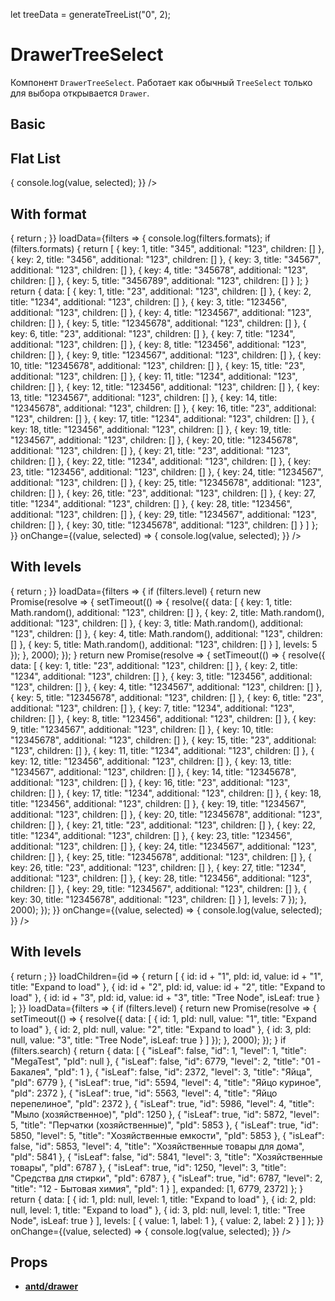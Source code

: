 let treeData = generateTreeList("0", 2);

<Meta title="Components/Select/DrawerTreeSelect" component={DrawerTreeSelect} />

# DrawerTreeSelect

Компонент `DrawerTreeSelect`. Работает как обычный `TreeSelect` только для
выбора открывается `Drawer`.

## Basic

<Preview>
  <Story name="Basic">
    <DrawerTreeSelect
      placeholder="Select tree"
      showSearch
      multiple
      allowClear
      treeCheckable={true}
      showCheckAll={true}
      treeData={treeData}
    />
  </Story>
</Preview>

## Flat List

<Preview>
  <Story name="Flat list">
    <DrawerTreeSelect
      placeholder="Select tree"
      showSearch
      allowClear
      treeCheckable={true}
      isFlatList={true}
      treeNodeFilterProp="title"
      value=""
      treeData={[
        { key: 1, title: "23", additional: "123", children: [] },
        { key: 2, title: "1234", additional: "123", children: [] },
        { key: 3, title: "123456", additional: "123", children: [] },
        { key: 4, title: "1234567", additional: "123", children: [] },
        { key: 5, title: "12345678", additional: "123", children: [] },
        { key: 6, title: "23", additional: "123", children: [] },
        { key: 7, title: "1234", additional: "123", children: [] },
        { key: 8, title: "123456", additional: "123", children: [] },
        { key: 9, title: "1234567", additional: "123", children: [] },
        { key: 10, title: "12345678", additional: "123", children: [] },
        { key: 15, title: "23", additional: "123", children: [] },
        { key: 11, title: "1234", additional: "123", children: [] },
        { key: 12, title: "123456", additional: "123", children: [] },
        { key: 13, title: "1234567", additional: "123", children: [] },
        { key: 14, title: "12345678", additional: "123", children: [] },
        { key: 16, title: "23", additional: "123", children: [] },
        { key: 17, title: "1234", additional: "123", children: [] },
        { key: 18, title: "123456", additional: "123", children: [] },
        { key: 19, title: "1234567", additional: "123", children: [] },
        { key: 20, title: "12345678", additional: "123", children: [] },
        { key: 21, title: "23", additional: "123", children: [] },
        { key: 22, title: "1234", additional: "123", children: [] },
        { key: 23, title: "123456", additional: "123", children: [] },
        { key: 24, title: "1234567", additional: "123", children: [] },
        { key: 25, title: "12345678", additional: "123", children: [] },
        { key: 26, title: "23", additional: "123", children: [] },
        { key: 27, title: "1234", additional: "123", children: [] },
        { key: 28, title: "123456", additional: "123", children: [] },
        { key: 29, title: "1234567", additional: "123", children: [] },
        { key: 30, title: "12345678", additional: "123", children: [] }
      ]}
      onChange={(value, selected) => {
        console.log(value, selected);
      }}
    />
  </Story>
</Preview>

## With format

<Preview>
  <Story name="With format">
    <DrawerTreeSelect
      placeholder="Select tree"
      showSearch
      allowClear
      treeCheckable={true}
      treeNodeFilterProp="title"
      value=""
      formatRender={({ onChange }) => {
        return <Helper onChange={onChange} />;
      }}
      loadData={filters => {
        console.log(filters.formats);
        if (filters.formats) {
          return [
            { key: 1, title: "345", additional: "123", children: [] },
            { key: 2, title: "3456", additional: "123", children: [] },
            { key: 3, title: "34567", additional: "123", children: [] },
            { key: 4, title: "345678", additional: "123", children: [] },
            { key: 5, title: "3456789", additional: "123", children: [] }
          ];
        }
        return {
          data: [
            { key: 1, title: "23", additional: "123", children: [] },
            { key: 2, title: "1234", additional: "123", children: [] },
            { key: 3, title: "123456", additional: "123", children: [] },
            { key: 4, title: "1234567", additional: "123", children: [] },
            { key: 5, title: "12345678", additional: "123", children: [] },
            { key: 6, title: "23", additional: "123", children: [] },
            { key: 7, title: "1234", additional: "123", children: [] },
            { key: 8, title: "123456", additional: "123", children: [] },
            { key: 9, title: "1234567", additional: "123", children: [] },
            { key: 10, title: "12345678", additional: "123", children: [] },
            { key: 15, title: "23", additional: "123", children: [] },
            { key: 11, title: "1234", additional: "123", children: [] },
            { key: 12, title: "123456", additional: "123", children: [] },
            { key: 13, title: "1234567", additional: "123", children: [] },
            { key: 14, title: "12345678", additional: "123", children: [] },
            { key: 16, title: "23", additional: "123", children: [] },
            { key: 17, title: "1234", additional: "123", children: [] },
            { key: 18, title: "123456", additional: "123", children: [] },
            { key: 19, title: "1234567", additional: "123", children: [] },
            { key: 20, title: "12345678", additional: "123", children: [] },
            { key: 21, title: "23", additional: "123", children: [] },
            { key: 22, title: "1234", additional: "123", children: [] },
            { key: 23, title: "123456", additional: "123", children: [] },
            { key: 24, title: "1234567", additional: "123", children: [] },
            { key: 25, title: "12345678", additional: "123", children: [] },
            { key: 26, title: "23", additional: "123", children: [] },
            { key: 27, title: "1234", additional: "123", children: [] },
            { key: 28, title: "123456", additional: "123", children: [] },
            { key: 29, title: "1234567", additional: "123", children: [] },
            { key: 30, title: "12345678", additional: "123", children: [] }
          ]
        };
      }}
      onChange={(value, selected) => {
        console.log(value, selected);
      }}
    />
  </Story>
</Preview>

## With levels

<Preview>
  <Story name="With levels">
    <DrawerTreeSelect
      placeholder="Select tree"
      showSearch
      showLevels
      allowClear
      treeCheckable={true}
      treeNodeFilterProp="title"
      value=""
      formatRender={({ onChange }) => {
        return <Helper onChange={onChange} />;
      }}
      loadData={filters => {
        if (filters.level) {
          return new Promise(resolve => {
            setTimeout(() => {
              resolve({
                data: [
                  {
                    key: 1,
                    title: Math.random(),
                    additional: "123",
                    children: []
                  },
                  {
                    key: 2,
                    title: Math.random(),
                    additional: "123",
                    children: []
                  },
                  {
                    key: 3,
                    title: Math.random(),
                    additional: "123",
                    children: []
                  },
                  {
                    key: 4,
                    title: Math.random(),
                    additional: "123",
                    children: []
                  },
                  {
                    key: 5,
                    title: Math.random(),
                    additional: "123",
                    children: []
                  }
                ],
                levels: 5
              });
            }, 2000);
          });
        }
        return new Promise(resolve => {
          setTimeout(() => {
            resolve({
              data: [
                { key: 1, title: "23", additional: "123", children: [] },
                { key: 2, title: "1234", additional: "123", children: [] },
                { key: 3, title: "123456", additional: "123", children: [] },
                { key: 4, title: "1234567", additional: "123", children: [] },
                { key: 5, title: "12345678", additional: "123", children: [] },
                { key: 6, title: "23", additional: "123", children: [] },
                { key: 7, title: "1234", additional: "123", children: [] },
                { key: 8, title: "123456", additional: "123", children: [] },
                { key: 9, title: "1234567", additional: "123", children: [] },
                { key: 10, title: "12345678", additional: "123", children: [] },
                { key: 15, title: "23", additional: "123", children: [] },
                { key: 11, title: "1234", additional: "123", children: [] },
                { key: 12, title: "123456", additional: "123", children: [] },
                { key: 13, title: "1234567", additional: "123", children: [] },
                { key: 14, title: "12345678", additional: "123", children: [] },
                { key: 16, title: "23", additional: "123", children: [] },
                { key: 17, title: "1234", additional: "123", children: [] },
                { key: 18, title: "123456", additional: "123", children: [] },
                { key: 19, title: "1234567", additional: "123", children: [] },
                { key: 20, title: "12345678", additional: "123", children: [] },
                { key: 21, title: "23", additional: "123", children: [] },
                { key: 22, title: "1234", additional: "123", children: [] },
                { key: 23, title: "123456", additional: "123", children: [] },
                { key: 24, title: "1234567", additional: "123", children: [] },
                { key: 25, title: "12345678", additional: "123", children: [] },
                { key: 26, title: "23", additional: "123", children: [] },
                { key: 27, title: "1234", additional: "123", children: [] },
                { key: 28, title: "123456", additional: "123", children: [] },
                { key: 29, title: "1234567", additional: "123", children: [] },
                { key: 30, title: "12345678", additional: "123", children: [] }
              ],
              levels: 7
            });
          }, 2000);
        });
      }}
      onChange={(value, selected) => {
        console.log(value, selected);
      }}
    />
  </Story>
</Preview>

## With levels

<Preview>
  <Story name="Async expand">
    <DrawerTreeSelect
      placeholder="Select tree"
      showSearch
      showLevels
      allowClear
      treeDataSimpleMode
      treeCheckable={true}
      treeNodeFilterProp="title"
      remoteSearch={true}
      multiple={true}
      value={[]}
      levels={1}
      showSelectAll={true}
      formatRender={({ onChange }) => {
        return <Helper onChange={onChange} />;
      }}
      loadChildren={id => {
        return [
          { id: id + "1", pId: id, value: id + "1", title: "Expand to load" },
          { id: id + "2", pId: id, value: id + "2", title: "Expand to load" },
          {
            id: id + "3",
            pId: id,
            value: id + "3",
            title: "Tree Node",
            isLeaf: true
          }
        ];
      }}
      loadData={filters => {
        if (filters.level) {
          return new Promise(resolve => {
            setTimeout(() => {
              resolve({
                data: [
                  { id: 1, pId: null, value: "1", title: "Expand to load" },
                  { id: 2, pId: null, value: "2", title: "Expand to load" },
                  {
                    id: 3,
                    pId: null,
                    value: "3",
                    title: "Tree Node",
                    isLeaf: true
                  }
                ]
              });
            }, 2000);
          });
        }
        if (filters.search) {
          return {
            data: [
              {
                "isLeaf": false,
                "id": 1,
                "level": 1,
                "title": "MegaTest",
                "pId": null
              },
              {
                "isLeaf": false,
                "id": 6779,
                "level": 2,
                "title": "01 - Бакалея",
                "pId": 1
              },
              {
                "isLeaf": false,
                "id": 2372,
                "level": 3,
                "title": "Яйца",
                "pId": 6779
              },
              {
                "isLeaf": true,
                "id": 5594,
                "level": 4,
                "title": "Яйцо куриное",
                "pId": 2372
              },
              {
                "isLeaf": true,
                "id": 5563,
                "level": 4,
                "title": "Яйцо перепелиное",
                "pId": 2372
              },
              {
                "isLeaf": true,
                "id": 5986,
                "level": 4,
                "title": "Мыло (хозяйственное)",
                "pId": 1250
              },
              {
                "isLeaf": true,
                "id": 5872,
                "level": 5,
                "title": "Перчатки (хозяйственные)",
                "pId": 5853
              },
              {
                "isLeaf": true,
                "id": 5850,
                "level": 5,
                "title": "Хозяйственные емкости",
                "pId": 5853
              },
              {
                "isLeaf": false,
                "id": 5853,
                "level": 4,
                "title": "Хозяйственные товары для дома",
                "pId": 5841
              },
              {
                "isLeaf": false,
                "id": 5841,
                "level": 3,
                "title": "Хозяйственные товары",
                "pId": 6787
              },
              {
                "isLeaf": true,
                "id": 1250,
                "level": 3,
                "title": "Средства для стирки",
                "pId": 6787
              },
              {
                "isLeaf": true,
                "id": 6787,
                "level": 2,
                "title": "12 - Бытовая химия",
                "pId": 1
              }
            ],
            expanded: [1, 6779, 2372]
          };
        }
        return {
          data: [
            { id: 1, pId: null, level: 1, title: "Expand to load" },
            { id: 2, pId: null, level: 1, title: "Expand to load" },
            {
              id: 3,
              pId: null,
              level: 1,
              title: "Tree Node",
              isLeaf: true
            }
          ],
          levels: [
            { value: 1, label: 1 },
            { value: 2, label: 2 }
          ]
        };
      }}
      onChange={(value, selected) => {
        console.log(value, selected);
      }}
    />
  </Story>
</Preview>

## Props

- [**antd/drawer**](https://ant.design/components/drawer/#API)

<Props of={DrawerTreeSelect} />
